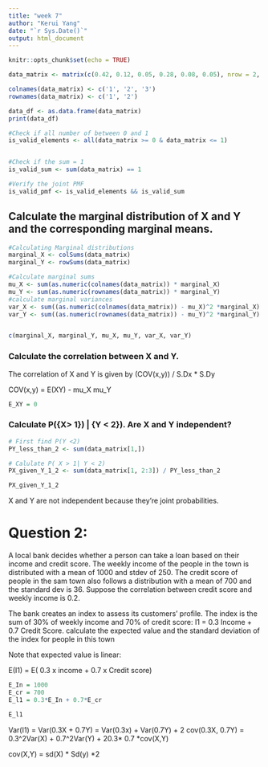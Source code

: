 ```yaml
---
title: "week 7"
author: "Kerui Yang"
date: "`r Sys.Date()`"
output: html_document
---
```


```r
knitr::opts_chunk$set(echo = TRUE)
```



```r
data_matrix <- matrix(c(0.42, 0.12, 0.05, 0.28, 0.08, 0.05), nrow = 2, byrow = TRUE)
```

```r
colnames(data_matrix) <- c('1', '2', '3')
rownames(data_matrix) <- c('1', '2')
```

```r
data_df <- as.data.frame(data_matrix)
print(data_df)
```
```r

#Check if all number of between 0 and 1
is_valid_elements <- all(data_matrix >= 0 & data_matrix <= 1)


#Check if the sum = 1
is_valid_sum <- sum(data_matrix) == 1

#Verify the joint PMF
is_valid_pmf <- is_valid_elements && is_valid_sum

```


## Calculate the marginal distribution of X and Y and the corresponding marginal means.


```r

#Calculating Marginal distributions
marginal_X <- colSums(data_matrix)
marginal_Y <- rowSums(data_matrix)

#Calculate marginal sums
mu_X <- sum(as.numeric(colnames(data_matrix)) * marginal_X)
mu_Y <- sum(as.numeric(rownames(data_matrix)) * marginal_Y)
#calculate marginal variances
var_X <- sum((as.numeric(colnames(data_matrix)) - mu_X)^2 *marginal_X)
var_Y <- sum((as.numeric(rownames(data_matrix)) - mu_Y)^2 *marginal_Y)


c(marginal_X, marginal_Y, mu_X, mu_Y, var_X, var_Y)
```
### Calculate the correlation between X and Y.

The correlation of X and Y is given by (COV(x,y)) / S.Dx * S.Dy


COV(x,y)  = E(XY) - mu_X mu_Y 

```r



E_XY = 0
```

### Calculate P({X> 1}) | {Y < 2}). Are X and Y independent?



```r

# First find P(Y <2)
PY_less_than_2 <- sum(data_matrix[1,])

# Calulate P( X > 1| Y < 2)
PX_given_Y_1_2 <- sum(data_matrix[1, 2:3]) / PY_less_than_2

PX_given_Y_1_2

```
X and Y are not independent because they're joint probabilities.

# Question 2:


 A local bank decides whether a person can take a loan based on their income and credit score. The weekly income of the people in the town is distributed with a mean of 1000 and stdev of 250. The credit score of people in the sam town also follows a distribution with a mean of 700 and the standard dev is 36. Suppose the correlation between credit score and weekly income is 0.2.
 
 
 
 
 The bank creates an index to assess its customers’ profile. The index is the sum of 30% of
weekly income and 70% of credit score: I1 = 0.3 Income + 0.7 Credit Score. calculate the
expected value and the standard deviation of the index for people in this town



Note that expected value is linear:

E(I1) = E( 0.3 x income  + 0.7 x Credit score)


```r

E_In = 1000
E_cr = 700
E_l1 = 0.3*E_In + 0.7*E_cr

E_l1
```


Var(I1) = Var(0.3X + 0.7Y)
= Var(0.3x) + Var(0.7Y) + 2 cov(0.3X, 0.7Y)
=  0.3^2Var(X) + 0.7^2Var(Y) + 20.3* 0.7 *cov(X,Y)

cov(X,Y) = sd(X) * Sd(y) *2

```r

```




